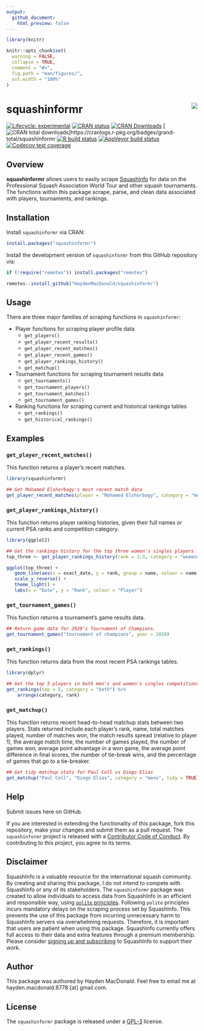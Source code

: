 ---
output: 
  github_document:
    html_preview: false
---

```{r setup, include=FALSE}
library(knitr)

knitr::opts_chunk$set(
  warning = FALSE,
  collapse = TRUE,
  comment = "#>",
  fig.path = "man/figures/",
  out.width = "100%"
)
```

# squashinformr <img src="man/figures/logo.png" align="right" />

<!-- badges: start -->
[![Lifecycle: experimental](https://img.shields.io/badge/lifecycle-maturing-blue.svg)](https://www.tidyverse.org/lifecycle/#maturing)
[![CRAN status](https://www.r-pkg.org/badges/version/squashinformr)](https://CRAN.R-project.org/package=squashinformr)
[![CRAN Downloads](https://cranlogs.r-pkg.org/badges/squashinformr)](https://cranlogs.r-pkg.org/badges/squashinformr)
[![CRAN total downloads](https://cranlogs.r-pkg.org/badges/grand-total/squashinformr)]https://cranlogs.r-pkg.org/badges/grand-total/squashinformr
[![R build status](https://github.com/HaydenMacDonald/squashinformr/workflows/R-CMD-check/badge.svg)](https://github.com/HaydenMacDonald/squashinformr/actions)
[![AppVeyor build status](https://ci.appveyor.com/api/projects/status/github/HaydenMacDonald/squashinformr?branch=master&svg=true)](https://ci.appveyor.com/project/HaydenMacDonald/squashinformr)
[![Codecov test coverage](https://codecov.io/gh/HaydenMacDonald/squashinformr/branch/master/graph/badge.svg)](https://codecov.io/gh/HaydenMacDonald/squashinformr)
<!-- badges: end -->

## Overview

**squashinformr** allows users to easily scrape <a href="http://www.squashinfo.com/" target="_blank">SquashInfo</a> for data on the Professional Squash Association World Tour and other squash tournaments. The functions within this package scrape, parse, and clean data associated with players, tournaments, and rankings.

## Installation

Install `squashinformr` via CRAN:

```{r, eval=FALSE, message=FALSE, warning=FALSE}
install.packages("squashinformr")
```

Install the development version of `squashinformr` from this GitHub repository via:

```{r, eval=FALSE, message=FALSE, warning=FALSE}
if (!require("remotes")) install.packages("remotes")

remotes::install_github("HaydenMacDonald/squashinformr")
```

## Usage

There are three major families of scraping functions in `squashinformr`:

- Player functions for scraping player profile data
  - `get_players()`
  - `get_player_recent_results()`
  - `get_player_recent_matches()`
  - `get_player_recent_games()`
  - `get_player_rankings_history()`
  - `get_matchup()`
- Tournament functions for scraping tournament results data
  - `get_tournaments()`
  - `get_tournament_players()`
  - `get_tournament_matches()`
  - `get_tournament_games()`
- Ranking functions for scraping current and historical rankings tables
  - `get_rankings()`
  - `get_historical_rankings()`

## Examples

### `get_player_recent_matches()`

This function returns a player's recent matches.

```{r}
library(squashinformr)

## Get Mohamed Elshorbagy's most recent match data
get_player_recent_matches(player = "Mohamed Elshorbagy", category = "mens")
```

### `get_player_rankings_history()`

This function returns player ranking histories, given their full names or current PSA ranks and competition category.  

```{r, dpi=300, message=FALSE, warning=FALSE}
library(ggplot2)

## Get the rankings history for the top three women's singles players
top_three <- get_player_rankings_history(rank = 1:3, category = "womens")

ggplot(top_three) +
   geom_line(aes(x = exact_date, y = rank, group = name, colour = name)) +
   scale_y_reverse() +
   theme_light() +
   labs(x = "Date", y = "Rank", colour = "Player")
```

### `get_tournament_games()`

This function returns a tournament's game results data. 

```{r}
## Return game data for 2020's Tournament of Champions.
get_tournament_games("tournament of champions", year = 2020)
```

### `get_rankings()`

This function returns data from the most recent PSA rankings tables. 

```{r, message=FALSE, warning=FALSE}
library(dplyr)

## Get the top 5 players in both men's and women's singles competitions
get_rankings(top = 5, category = "both") %>%
    arrange(category, rank)
```

### `get_matchup()`

This function returns recent head-to-head matchup stats between two players. Stats returned include each player's rank, name, total matches played, number of matches won, the match results spread (relative to player 1), the average match time, the number of games played, the number of games won, average point advantage in a won game, the average point difference in final scores, the number of tie-break wins, and the percentage of games that go to a tie-breaker.

```{r, message=FALSE, warning=FALSE}
## Get tidy matchup stats for Paul Coll vs Diego Elias
get_matchup("Paul Coll", "Diego Elias", category = "mens", tidy = TRUE)
```



## Help

Submit issues here on GitHub.  

If you are interested in extending the functionality of this package, fork this repository, make your changes and submit them as a pull request. The `squashinformr` project is released with a <a href="https://github.com/HaydenMacDonald/squashinformr/blob/master/.github/CODE_OF_CONDUCT.md" target="_blank">Contributor Code of Conduct</a>. By contributing to this project, you agree to its terms.  

## Disclaimer

SquashInfo is a valuable resource for the international squash community. By creating and sharing this package, I do not intend to compete with SquashInfo or any of its stakeholders. The `squashinformr` package was created to allow individuals to access data from SquashInfo in an efficient and responsible way, using <a href="https://github.com/dmi3kno/polite" target="_blank">`polite` principles</a>. Following `polite` principles incurs mandatory delays on the scraping process set by SquashInfo. This prevents the use of this package from incurring unnecessary harm to SquashInfo servers via overwhelming requests. Therefore, it is important that users are patient when using this package. SquashInfo currently offers full access to their data and extra features through a premium membership. Please consider <a href="http://www.squashinfo.com/upgrade" target="_blank">signing up and subscribing</a> to SquashInfo to support their work.

## Author

This package was authored by Hayden MacDonald. Feel free to email me at hayden.macdonald.8778 [at] gmail.com. 

## License

The `squashinformr` package is released under a <a href="https://github.com/HaydenMacDonald/squashinformr/blob/master/LICENSE.md" target="_blank">GPL-3</a> license.

